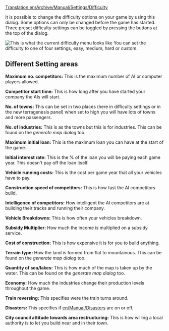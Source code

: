 [[Translation:en/Archive/Manual/Settings/Difficulty]]
{{en/Mergeto|en/Archive/Manual/Settings/Difficulty}}
{{en/Manual/Navigation}}

It is possible to change the difficulty options on your game by using this dialog. Some options can only be changed before the game has started. Three preset difficulty settings can be toggled by pressing the buttons at the top of the dialog.

[[File:en/Difficulty level setting screen.png|center|frame|This is what the current difficulty menu looks like]]
You can set the difficulty to one of four settings, easy, medium, hard or custom.


==Different Setting areas==

'''Maximum no. competitors:''' This is the maximum number of AI or computer players allowed.

'''Competitor start time:''' This is how long after you have started your company the AIs will start.

'''No. of towns:''' This can be set in two places (here in difficulty settings or in the new terragenesis panel) when set to high you will have lots of towns and more passengers.

'''No. of industries:''' This is as the towns but this is for industries. This can be found on the ''generate map dialog'' too.

'''Maximum initial loan:''' This is the maximum loan you can have at the start of the game.

'''Initial interest rate:''' This is the % of the loan you will be paying each game year. This doesn't pay off the loan itself.

'''Vehicle running costs:''' This is the cost per game year that all your vehicles have to pay. 

'''Construction speed of competitors:''' This is how fast the AI competitors build.

'''Intelligence of competitors:''' How intelligent the AI competitors are at building their tracks and running their company.

'''Vehicle Breakdowns:''' This is how often your vehicles breakdown.

'''Subsidy Multiplier:''' How much the income is multiplied on a subsidy service.

'''Cost of construction:''' This is how expensive it is for you to build anything.

'''Terrain type:''' How the land is formed from flat to mountainous. This can be found on the ''generate map dialog'' too.

'''Quantity of sea/lakes:''' This is how much of the map is taken up by the water. This can be found on the ''generate map dialog'' too.

'''Economy:''' How much the industries change their production levels throughout the game.

'''Train reversing:''' This specifies were the train turns around.

'''Disasters:''' This specifies if [[en/Manual/Disasters]] are on or off.

'''City council attitude towards area restructuring:''' This is how willing a local authority is to let you build near and in their town.